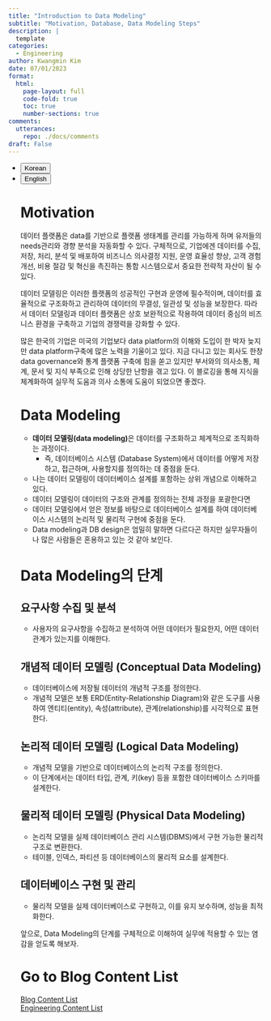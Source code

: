 ```yaml
---
title: "Introduction to Data Modeling"
subtitle: "Motivation, Database, Data Modeling Steps" 
description: |
  template
categories:
  - Engineering
author: Kwangmin Kim
date: 07/01/2023
format: 
  html:
    page-layout: full
    code-fold: true
    toc: true
    number-sections: true
comments: 
  utterances: 
    repo: ./docs/comments
draft: False
---
```


<ul class="nav nav-pills" id="language-tab" role="tablist">
  <li class="nav-item" role="presentation">
    <button class="nav-link active" id="Korean-tab" data-bs-toggle="tab" data-bs-target="#Korean" type="button" role="tab" aria-controls="Korean" aria-selected="true">Korean</button>
  </li>
  <li class="nav-item" role="presentation">
    <button class="nav-link" id="English-tab" data-bs-toggle="tab" data-bs-target="#English" type="button" role="tab" aria-controls="knitr" aria-selected="false">English</button>
  </li>

<div class="tab-content" id="language-tabcontent">

<div class="tab-pane fade  show active" id="Korean" role="tabpanel" aria-labelledby="Korean-tab">

::: {#Korean .tab-pane .fade .show .active role="tabpanel" aria-labelledby="Korean-tab"}

# Motivation

데이터 플랫폼은 data를 기반으로 플랫폼 생태계를 관리를 가능하게 하며 유저들의 needs관리와 경향 분석을 자동화할 수 있다. 
구체적으로, 기업에겐 데이터를 수집, 저장, 처리, 분석 및 배포하여 
비즈니스 의사결정 지원, 운영 효율성 향상, 고객 경험 개선, 비용 절감 및 혁신을 촉진하는 통합 시스템으로서 중요한 전략적 자산이 될 수 있다. 

데이터 모델링은 이러한 플랫폼의 성공적인 구현과 운영에 필수적이며, 데이터를 효율적으로 구조화하고 관리하여 데이터의 무결성, 일관성 및 성능을 보장한다. 
따라서 데이터 모델링과 데이터 플랫폼은 상호 보완적으로 작용하여 데이터 중심의 비즈니스 환경을 구축하고 기업의 경쟁력을 강화할 수 있다.

많은 한국의 기업은 미국의 기업보다 data platform의 이해와 도입이 한 박자 늦지만 data platform구축에 많은 노력을 기울이고 있다. 지금 다니고 있는 회사도 한창 data governance와 통계 플랫폼 구축에 힘을 쏟고 있지만 부서와의 의사소통, 체계, 문서 및 지식 부족으로 인해 상당한 난항을 겪고 있다. 이 블로깅을 통해 지식을 체계화하여 실무적 도움과 의사 소통에 도움이 되었으면 좋겠다.

# Data Modeling

* **데이터 모델링(data modeling)**은 데이터를 구조화하고 체계적으로 조직화하는 과정이다.
  * 즉, 데이터베이스 시스템 (Database System)에서 데이터를 어떻게 저장하고, 접근하며, 사용할지를 정의하는 데 중점을 둔다.
* 나는 데이터 모델링이 데이터베이스 설계를 포함하는 상위 개념으로 이해하고 있다. 
* 데이터 모델링이 데이터의 구조와 관계를 정의하는 전체 과정을 포괄한다면
* 데이터 모델링에서 얻은 정보를 바탕으로 데이터베이스 설계를 하여 데이터베이스 시스템의 논리적 및 물리적 구현에 중점을 둔다.
* Data modeling과 DB design은 엄밀히 말하면 다르다곤 하지만 실무자들이나 많은 사람들은 혼용하고 있는 것 같아 보인다.

# Data Modeling의 단계

## 요구사항 수집 및 분석

  * 사용자의 요구사항을 수집하고 분석하여 어떤 데이터가 필요한지, 어떤 데이터 관계가 있는지를 이해한다.  

## 개념적 데이터 모델링 (Conceptual Data Modeling)  

  * 데이터베이스에 저장될 데이터의 개념적 구조를 정의한다. 
  * 개념적 모델은 보통 ERD(Entity-Relationship Diagram)와 같은 도구를 사용하여 엔티티(entity), 속성(attribute), 관계(relationship)를 시각적으로 표현한다.

## 논리적 데이터 모델링 (Logical Data Modeling)
  
  * 개념적 모델을 기반으로 데이터베이스의 논리적 구조를 정의한다. 
  * 이 단계에서는 데이터 타입, 관계, 키(key) 등을 포함한 데이터베이스 스키마를 설계한다.

## 물리적 데이터 모델링 (Physical Data Modeling)

  * 논리적 모델을 실제 데이터베이스 관리 시스템(DBMS)에서 구현 가능한 물리적 구조로 변환한다.
  * 테이블, 인덱스, 파티션 등 데이터베이스의 물리적 요소를 설계한다.

## 데이터베이스 구현 및 관리

  * 물리적 모델을 실제 데이터베이스로 구현하고, 이를 유지 보수하며, 성능을 최적화한다.

앞으로, Data Modeling의 단계를 구체적으로 이해하여 실무에 적용할 수 있는 염감을 얻도록 해보자.


:::
</div>

<div class="tab-pane fade" id="English" role="tabpanel" aria-labelledby="English-tab">

::: {#English .tab-pane .fade role="tabpanel" aria-labelledby="English-tab"}

:::


</div>


# Go to Blog Content List

[Blog Content List](../../content_list.qmd)  
[Engineering Content List](../../Engineering/guide_map/index.qmd)